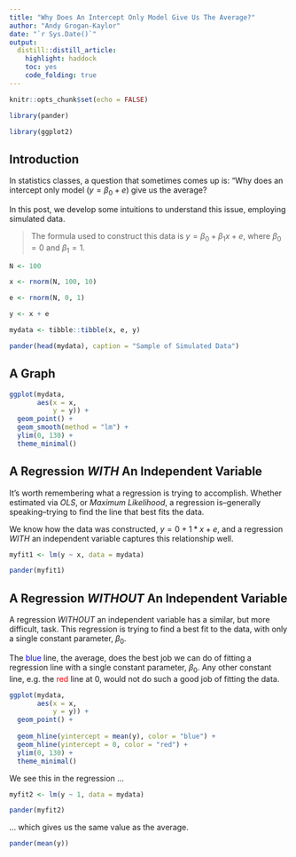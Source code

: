 ```yaml
---
title: "Why Does An Intercept Only Model Give Us The Average?"
author: "Andy Grogan-Kaylor"
date: "`r Sys.Date()`"
output:
  distill::distill_article:
    highlight: haddock
    toc: yes
    code_folding: true
---
```


```r

knitr::opts_chunk$set(echo = FALSE)

```

```r

library(pander)

library(ggplot2)

```


## Introduction

In statistics classes, a question that sometimes comes up is: "Why does an intercept only model ($y = \beta_0 + e$) give us the average?

In this post, we develop some intuitions to understand this issue, employing simulated data.

> The formula used to construct this data is $y = \beta_0 + \beta_1 x + e$, where $\beta_0 = 0$ and $\beta_1 = 1$.

```r

N <- 100

x <- rnorm(N, 100, 10)

e <- rnorm(N, 0, 1)

y <- x + e

mydata <- tibble::tibble(x, e, y)

pander(head(mydata), caption = "Sample of Simulated Data")

```

## A Graph

```r

ggplot(mydata,
       aes(x = x,
           y = y)) +
  geom_point() +
  geom_smooth(method = "lm") +
  ylim(0, 130) +
  theme_minimal()

```

## A Regression *WITH* An Independent Variable

It's worth remembering what a regression is trying to accomplish. Whether estimated via *OLS*, or *Maximum Likelihood*, a regression is--generally speaking--trying to find the line that best fits the data.

We know how the data was constructed, $y = 0 + 1 * x + e$, and a regression *WITH* an independent variable captures this relationship well.

```r

myfit1 <- lm(y ~ x, data = mydata)

pander(myfit1)

```

## A Regression *WITHOUT* An Independent Variable

A regression *WITHOUT* an independent variable has a similar, but more difficult, task. This regression is trying to find a best fit to the data, with only a single constant parameter, $\beta_0$.

The <span style="color: blue;">blue</span> line, the average, does the best job we can do of fitting a regression line with a single constant parameter, $\beta_0$. Any other constant line, e.g. the <span style="color: red;">red</span> line at 0, would not do such a good job of fitting the data.

```r

ggplot(mydata,
       aes(x = x,
           y = y)) +
  geom_point() +
  
  geom_hline(yintercept = mean(y), color = "blue") +
  geom_hline(yintercept = 0, color = "red") +
  ylim(0, 130) +
  theme_minimal()

```
We see this in the regression ...

```r

myfit2 <- lm(y ~ 1, data = mydata)

pander(myfit2)

```

... which gives us the same value as the average.

```r

pander(mean(y))

```







